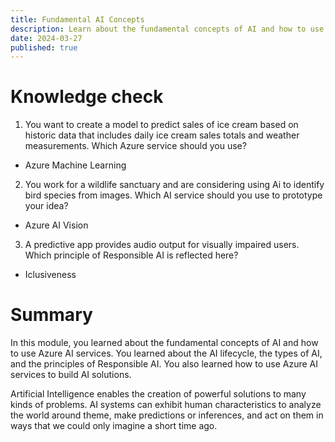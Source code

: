 ```yaml
---
title: Fundamental AI Concepts
description: Learn about the fundamental concepts of AI and how to use Azure AI services.
date: 2024-03-27
published: true
---
```


# Knowledge check

1. You want to create a model to predict sales of ice cream based on historic data that includes daily ice cream sales totals and weather measurements. Which Azure service should you use?

- Azure Machine Learning

2. You work for a wildlife sanctuary and are considering using Ai to identify bird species from images. Which AI service should you use to prototype your idea?

- Azure AI Vision

3. A predictive app provides audio output for visually impaired users. Which principle of Responsible AI is reflected here?

- Iclusiveness

# Summary

In this module, you learned about the fundamental concepts of AI and how to use Azure AI services. You learned about the AI lifecycle, the types of AI, and the principles of Responsible AI. You also learned how to use Azure AI services to build AI solutions.

Artificial Intelligence enables the creation of powerful solutions to many kinds of problems. AI systems can exhibit human characteristics to analyze the world around theme, make predictions or inferences, and act on them in ways that we could only imagine a short time ago.
